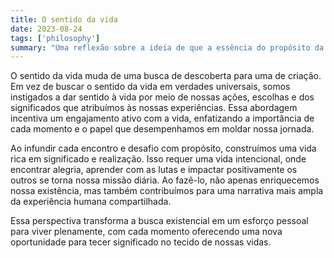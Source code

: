 ```yaml
---
title: O sentido da vida
date: 2023-08-24
tags: ['philosophy']
summary: "Uma reflexão sobre a ideia de que a essência do propósito da vida não está em ser encontrada, mas sim em ser criada pela atribuição de significado a cada momento."
---
```


O sentido da vida muda de uma busca de descoberta para uma de criação. Em vez de buscar o sentido da vida em verdades universais, somos instigados a dar sentido à vida por meio de nossas ações, escolhas e dos significados que atribuímos às nossas experiências. Essa abordagem incentiva um engajamento ativo com a vida, enfatizando a importância de cada momento e o papel que desempenhamos em moldar nossa jornada.

Ao infundir cada encontro e desafio com propósito, construímos uma vida rica em significado e realização. Isso requer uma vida intencional, onde encontrar alegria, aprender com as lutas e impactar positivamente os outros se torna nossa missão diária. Ao fazê-lo, não apenas enriquecemos nossa existência, mas também contribuímos para uma narrativa mais ampla da experiência humana compartilhada.

Essa perspectiva transforma a busca existencial em um esforço pessoal para viver plenamente, com cada momento oferecendo uma nova oportunidade para tecer significado no tecido de nossas vidas.